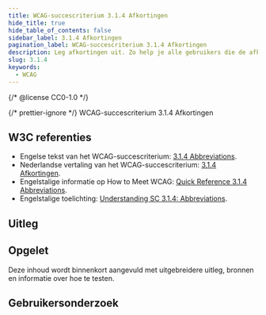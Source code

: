```yaml
---
title: WCAG-succescriterium 3.1.4 Afkortingen
hide_title: true
hide_table_of_contents: false
sidebar_label: 3.1.4 Afkortingen
pagination_label: WCAG-succescriterium 3.1.4 Afkortingen
description: Leg afkortingen uit. Zo help je alle gebruikers die de afkorting niet kennen.
slug: 3.1.4
keywords:
  - WCAG
---
```


{/* @license CC0-1.0 */}


{/* prettier-ignore */}
<WcagHeadingGroup level={1} conformanceLevel="Niveau AAA">WCAG-succescriterium 3.1.4 Afkortingen</WcagHeadingGroup>

## W3C referenties

- Engelse tekst van het WCAG-succescriterium: [<span lang="en">3.1.4 Abbreviations</span>](https://www.w3.org/TR/WCAG22/#abbreviations).
- Nederlandse vertaling van het WCAG-succescriterium: [3.1.4 Afkortingen](https://www.w3.org/Translations/WCAG22-nl/#afkortingen).
- Engelstalige informatie op <span lang="en">How to Meet WCAG</span>: [<span lang="en">Quick Reference 3.1.4 Abbreviations</span>](https://www.w3.org/WAI/WCAG22/quickref/#abbreviations).
- Engelstalige toelichting: [<span lang="en">Understanding SC 3.1.4: Abbreviations</span>](https://www.w3.org/WAI/WCAG22/Understanding/abbreviations).

## Uitleg

<Summary />

## Opgelet

Deze inhoud wordt binnenkort aangevuld met uitgebreidere uitleg, bronnen en informatie over hoe te testen.

## Gebruikersonderzoek

<CTAGebruikersonderzoek />

<WCAGFooterInfo />
